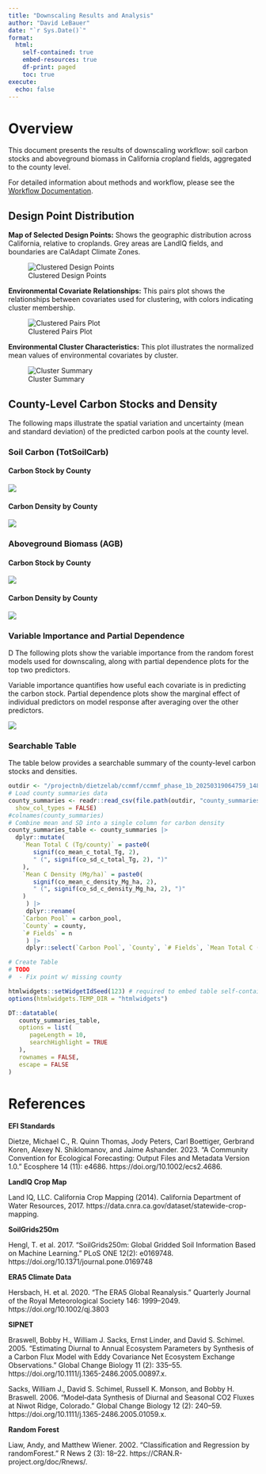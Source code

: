 ```yaml
---
title: "Downscaling Results and Analysis"
author: "David LeBauer"
date: "`r Sys.Date()`"
format:
  html:
    self-contained: true
    embed-resources: true
    df-print: paged
    toc: true
execute:
  echo: false
---
```


# Overview

This document presents the results of downscaling workflow: soil carbon stocks and aboveground biomass in California cropland fields, aggregated to the county level.

For detailed information about methods and workflow, please see the [Workflow Documentation](../docs/workflow_documentation.qmd).

## Design Point Distribution

**Map of Selected Design Points:** Shows the geographic distribution across California, relative to croplands. Grey areas are LandIQ fields, and boundaries are CalAdapt Climate Zones.

![Clustered Design Points](figures/design_points.png)

**Environmental Covariate Relationships:** This pairs plot shows the relationships between covariates used for clustering, with colors indicating cluster membership.

![Clustered Pairs Plot](figures/cluster_pairs.png)

**Environmental Cluster Characteristics:** This plot illustrates the normalized mean values of environmental covariates by cluster.

![Cluster Summary](figures/cluster_plot.png)

## County-Level Carbon Stocks and Density

The following maps illustrate the spatial variation and uncertainty (mean and standard deviation) of the predicted carbon pools at the county level. 

### Soil Carbon (TotSoilCarb)

#### Carbon Stock by County

![](figures/county_TotSoilCarb_carbon_stock.png)

#### Carbon Density by County

![](figures/county_TotSoilCarb_carbon_density.png)

### Aboveground Biomass (AGB)

#### Carbon Stock by County

![](figures/county_AGB_carbon_stock.png)

#### Carbon Density by County

![](figures/county_AGB_carbon_density.png)

### Variable Importance and Partial Dependence
D
The following plots show the variable importance from the random forest models used for downscaling, along with partial dependence plots for the top two predictors.

Variable importance quantifies how useful each covariate is in predicting the carbon stock<!-- or ghg flux-->. Partial dependence plots show the marginal effect of individual predictors on model response after averaging over the other predictors.

![](figures/importance.png)

<!--
#### Variable Importance and Partial Dependence

![](figures/TotSoilCarb_importance_partial_plots.png)

#### AGB - Importance and Partial Dependence

![](figures/AGB_importance_partial_plots.png)

--->
### Searchable Table

The table below provides a searchable summary of the county-level carbon stocks and densities.

```r

outdir <- "/projectnb/dietzelab/ccmmf/ccmmf_phase_1b_20250319064759_14859/output/out"
# Load county summaries data
county_summaries <- readr::read_csv(file.path(outdir, "county_summaries.csv"),
  show_col_types = FALSE)
#colnames(county_summaries)
# Combine mean and SD into a single column for carbon density
county_summaries_table <- county_summaries |> 
  dplyr::mutate(
    `Mean Total C (Tg/county)` = paste0(
       signif(co_mean_c_total_Tg, 2), 
       " (", signif(co_sd_c_total_Tg, 2), ")"
    ),
    `Mean C Density (Mg/ha)` = paste0(
       signif(co_mean_c_density_Mg_ha, 2), 
       " (", signif(co_sd_c_density_Mg_ha, 2), ")"
    )
     ) |> 
     dplyr::rename(
    `Carbon Pool` = carbon_pool,
    `County` = county,
    `# Fields` = n
     ) |> 
     dplyr::select(`Carbon Pool`, `County`, `# Fields`, `Mean Total C (Tg/county)`, `Mean C Density (Mg/ha)`)

# Create Table
# TODO 
#  - Fix point w/ missing county

htmlwidgets::setWidgetIdSeed(123) # required to embed table self-contained in html
options(htmlwidgets.TEMP_DIR = "htmlwidgets")

DT::datatable(
   county_summaries_table,
   options = list(
      pageLength = 10,
      searchHighlight = TRUE
   ),
   rownames = FALSE,
   escape = FALSE
)
```

# References

**EFI Standards**

Dietze, Michael C., R. Quinn Thomas, Jody Peters, Carl Boettiger, Gerbrand Koren, Alexey N. Shiklomanov, and Jaime Ashander. 2023. “A Community Convention for Ecological Forecasting: Output Files and Metadata Version 1.0.” Ecosphere 14 (11): e4686. https://doi.org/10.1002/ecs2.4686.

**LandIQ Crop Map**

Land IQ, LLC. California Crop Mapping (2014). California Department of Water Resources, 2017. https://data.cnra.ca.gov/dataset/statewide-crop-mapping.

**SoilGrids250m**

Hengl, T. et al. 2017. “SoilGrids250m: Global Gridded Soil Information Based on Machine Learning.” PLoS ONE 12(2): e0169748. https://doi.org/10.1371/journal.pone.0169748

**ERA5 Climate Data**

Hersbach, H. et al. 2020. “The ERA5 Global Reanalysis.” Quarterly Journal of the Royal Meteorological Society 146: 1999–2049. https://doi.org/10.1002/qj.3803

**SIPNET**

Braswell, Bobby H., William J. Sacks, Ernst Linder, and David S. Schimel. 2005. “Estimating Diurnal to Annual Ecosystem Parameters by Synthesis of a Carbon Flux Model with Eddy Covariance Net Ecosystem Exchange Observations.” Global Change Biology 11 (2): 335–55. https://doi.org/10.1111/j.1365-2486.2005.00897.x.

Sacks, William J., David S. Schimel, Russell K. Monson, and Bobby H. Braswell. 2006. “Model‐data Synthesis of Diurnal and Seasonal CO2 Fluxes at Niwot Ridge, Colorado.” Global Change Biology 12 (2): 240–59. https://doi.org/10.1111/j.1365-2486.2005.01059.x.

**Random Forest**

Liaw, Andy, and Matthew Wiener. 2002. “Classification and Regression by randomForest.” R News 2 (3): 18–22. https://CRAN.R-project.org/doc/Rnews/.